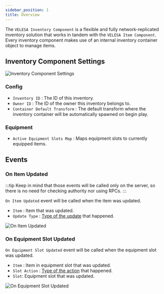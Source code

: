 ```yaml
---
sidebar_position: 1
title: Overview
---
```


 

The `VELESA Inventory Component` is a flexible and fully network-replicated inventory
solution that works in tandem with the `VELESA Item Component`.
Every inventory component makes use of an internal inventory container object
to manage items.

## Inventory Component Settings

![Inventory Component Settings](_static/img/overview/class-settings.png)

### Config
* `Inventory ID` : The ID of this inventory.
* `Owner ID` : The ID of the owner this inventory belongs to.
* `Container Default Transform` : The default transform where the inventory
container will be automatically spawned on begin play.

### Equipment
* `Active Equipment Slots Map` : Maps equipment slots to currently equipped items.

## Events
### On Item Updated

:::tip
Keep in mind that those events will be called only on the server, so there is
no need for checking authority nor using RPCs.
:::

`On Item Updated` event will be called when the item was updated.
* `Item`  : Item that was updated.
* `Update Type` : [Type of the update](/docs/inventory-module/types#item-update-type) that happened.

![On Item Updated](_static/img/overview/on-item-updated.png)

### On Equipment Slot Updated

`On Equipment Slot Updated` event will be called when the equipment slot was updated.
* `Item` : Item in equipment slot that was updated.
* `Slot Action`  : [Type of the action](/docs/inventory-module/types#equipment-slot-action) that happened.
* `Slot`: Equipment slot that was updated.

![On Equipment Slot Updated](_static/img/overview/on-equipment-slot-updated.png)